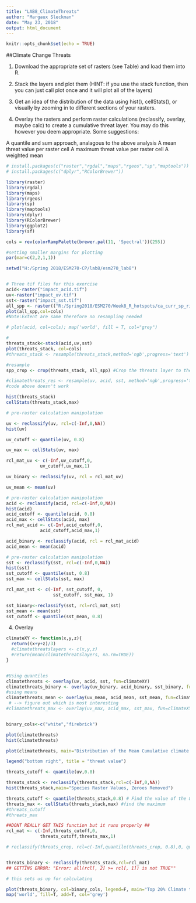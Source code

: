 ```yaml
---
title: "LAB8_ClimateThreats"
author: "Margaux Sleckman"
date: "May 23, 2018"
output: html_document
---
```


```r
knitr::opts_chunk$set(echo = TRUE)
```

##Climate Change Threats 

1. Download the appropriate set of rasters (see Table) and load them into R.

2. Stack the layers and plot them (HINT: if you use the stack function, then you can just call plot once and it will plot all of the layers)

3. Get an idea of the distribution of the data using hist(), cellStats(), or visually by zooming in to different sections of your rasters.

4. Overlay the rasters and perform raster calculations (reclassify, overlay, maybe calc) to create a cumulative threat layer. You may do this however you deem appropriate. Some suggestions:

  A quantile and sum approach, analagous to the above analysis
  A mean threat value per raster cell
  A maximum threat value per raster cell
  A weighted mean
  
  

```r


# install.packages(c("raster","rgdal","maps","rgeos","sp","maptools"))
# install.packages(c("dplyr","RColorBrewer"))

library(raster)
library(rgdal)
library(maps)
library(rgeos)
library(sp)
library(maptools)
library(dplyr)
library(RColorBrewer)
library(ggplot2)
library(sf)
```

```r

cols = rev(colorRampPalette(brewer.pal(11, 'Spectral'))(255)) 

#setting smaller margins for plotting
par(mar=c(2,2,1,1))

```

  
```r

setwd("H:/Spring 2018/ESM270-CP/lab8/esm270_lab8")


# Three tif files for this exercise 
acid<-raster("impact_acid.tif")
uv<-raster("impact_uv.tif")
sst<-raster("impact_sst.tif")
all_spp <- raster(("R:/Spring2018/ESM270/Week8_R_hotspots/ca_curr_sp_rich.tif"))
plot(all_spp,col=cols)
#Note:Extent are same therefore no resampling needed 

# plot(acid, col=cols); map('world', fill = T, col="grey")

```

```r

#
threats_stack<-stack(acid,uv,sst)
plot(threats_stack, col=cols)
#threats_stack <- resample(threats_stack,method='ngb',progress='text')

#resample
spp_crop <- crop(threats_stack, all_spp) #Crop the threats layer to the same extent at species

#climatethreats_res <- resample(uv, acid, sst, method='ngb',progress='text')
#code above doesn't work

hist(threats_stack)
cellStats(threats_stack,max)

```

```r

# pre-raster calculation manipulation

uv <- reclassify(uv, rcl=c(-Inf,0,NA))
hist(uv)

uv_cutoff <- quantile(uv, 0.8)

uv_max <- cellStats(uv, max)

rcl_mat_uv <- c(-Inf,uv_cutoff,0,
             uv_cutoff,uv_max,1)

uv_binary <- reclassify(uv, rcl = rcl_mat_uv)

uv_mean <- mean(uv)

```

```r

# pre-raster calculation manipulation
acid <- reclassify(acid, rcl=c(-Inf,0,NA))
hist(acid)
acid_cutoff <- quantile(acid, 0.8)
acid_max <- cellStats(acid, max)
rcl_mat_acid <- c(-Inf,acid_cutoff,0,
             acid_cutoff,acid_max,1)

acid_binary <- reclassify(acid, rcl = rcl_mat_acid)
acid_mean <- mean(acid)

```

```r
# pre-raster calculation manipulation
sst <- reclassify(sst, rcl=c(-Inf,0,NA))
hist(sst)
sst_cutoff <- quantile(sst, 0.8)
sst_max <- cellStats(sst, max)

rcl_mat_sst <- c(-Inf, sst_cutoff, 0, 
                  sst_cutoff, sst_max, 1)

sst_binary<-reclassify(sst, rcl=rcl_mat_sst)
sst_mean <- mean(sst)
sst_cutoff <- quantile(sst_mean, 0.8)

```

4. Overlay
```r

climateXY <- function(x,y,z){
  return((x+y+z)/3)
  #climatethreatslayers <- c(x,y,z)
  #return(mean(climatethreatslayers, na.rm=TRUE))
}


#Using quantiles
climatethreats <- overlay(uv, acid, sst, fun=climateXY)
climatethreats_binary <- overlay(uv_binary, acid_binary, sst_binary, fun=climateXY)
#using means 
climatethreats_mean <- overlay(uv_mean, acid_mean, sst_mean, fun=climateXY)
 # --> figure out which is most interesting
#climatethreats_max <- overlay(uv_max, acid_max, sst_max, fun=climateXY)


binary_cols<-c("white","firebrick")

plot(climatethreats)
hist(climatethreats)

plot(climatethreats, main="Distribution of the Mean Cumulative climate change threats on West Coast", sub="variables: uv, acidity, sst", legend=T, ext=extent(-130,-110,20,50)); map('world',fill=T,add=T,col='gray80')

legend("bottom right", title = "threat value")

```

```r

threats_cutoff <- quantile(uv,0.8)

threats_stack <- reclassify(threats_stack,rcl=c(-Inf,0,NA))
hist(threats_stack,main="Species Raster Values, Zeroes Removed")

threats_cutoff <- quantile(threats_stack,0.8) # Find the value of the 80th percentile --> i want 20 top threats
threats_max <- cellStats(threats_stack,max) #find the maximum
#threats_cutoff
#threats_max

##DONT REALLY GET THIS function but it runs properly ## 
rcl_mat <- c(-Inf,threats_cutoff,0,
             threats_cutoff,threats_max,1)

# reclassify(threats_crop, rcl=c(-Inf,quantile(threats_crop, 0.8),0, quantile (threats_crop, 0.8), cellStats(threats_crop, max),1))


threats_binary <- reclassify(threats_stack,rcl=rcl_mat)
## GETTING ERROR: "Error: all(rcl[, 2] >= rcl[, 1]) is not TRUE""

# this sets us up for calculating 
```

```r

plot(threats_binary, col=binary_cols, legend=F, main="Top 20% Climate threats")
map('world', fill=T, add=T, col='grey')

```

